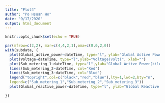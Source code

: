 ---
title: "Plot4"
author: "Po Hsuan Ho"
date: "9/17/2020"
output: html_document
---

```{r setup, include=FALSE}
knitr::opts_chunk$set(echo = TRUE)
```

```{r}
par(mfrow=c(2,2), mar=c(4,4,2,1),oma=c(0,0,2,0))
with(subdata, {
  plot(Global_active_power~dateTime, type="l", ylab="Global Active Power(kilowatts)", xlab="")
  plot(Voltage~dateTime, type="l",ylab="Voltage(volt)", xlab="")
  plot(Sub_metering_1~dateTime, type="l",ylab="Global Active Power(kilowatts)", xlab="")
  lines(Sub_metering_2~dateTime, col="Red")
  lines(Sub_metering_3~dateTime, col="Blue")
  legend("topright",col=c("black","red","blue"),lty=1,lwd=2,bty="n",
  legend=c("Sub_metering_1","Sub_metering_2","Sub_metering_3"))
  plot(Global_reactive_power~dateTime, type="l", ylab="Global Reactive Power(kilowatts)", xlab="")
  
})
```
